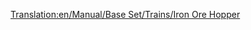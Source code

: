 [[Translation:en/Manual/Base Set/Trains/Iron Ore Hopper]]
{{fr/Wagon|Nom=Wagon de minerai de fer
|Coût=1 398£ (2 796$)
|Poids=19 / 49 t
|Image=[[File:en/Ironorehopper.png]]
|Capacité=30 tonnes de minerai de fer
|MonoCoût=1 398£ (2 796$)
|MonoPoids=19 / 54 t
|MonoCapacité=35 tonnes de minerai de fer
|MagCoût=1 398£ (2 796$)
|MagPoids=19 / 56 t
|MagCapacité=37 tonnes de minerai de fer
|Description=Un [[fr/Manual/Base Set/Trains/Wagon de minerai de fer|wagon de minerai de fer]] peut transporter du [[fr/Manual/Base Set/Cargos/Minerai de fer|minerai de fer]]. Il n'est disponible que sous le climat [[fr/Manual/Climat#Tempéré|tempéré]].
}}